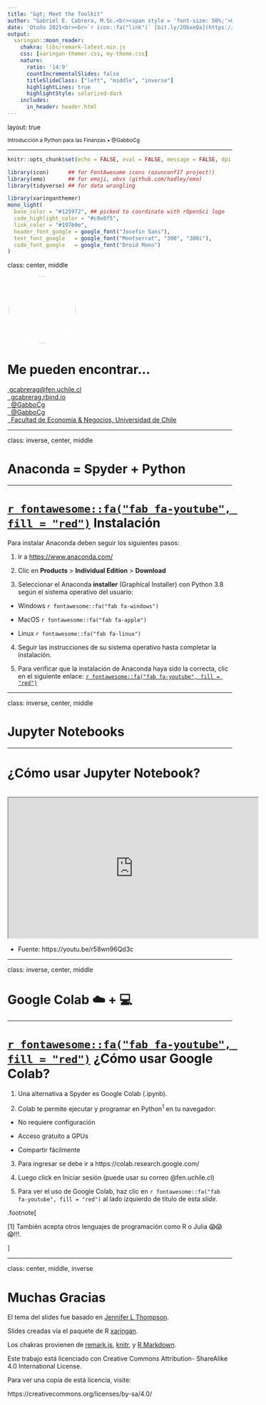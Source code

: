```yaml
---
title: "&gt; Meet the Toolkit"
author: "Gabriel E. Cabrera, M.Sc.<br><span style = 'font-size: 50%;'>Universidad de Chile<br>Magister en Finanzas - Full Time</span>"
date: 'Otoño 2021<br><br>`r icon::fa("link")` [bit.ly/2ObxeQa](https://bit.ly/2ObxeQa)<br>`r icon::fa("twitter")` [GabboCg](https://twitter.com/gabbocg)'
output:
  xaringan::moon_reader:
    chakra: libs/remark-latest.min.js
    css: [xaringan-themer.css, my-theme.css]
    nature:
      ratio: '14:9'
      countIncrementalSlides: false
      titleSlideClass: ["left", "middle", "inverse"]
      highlightLines: true
      highlightStyle: solarized-dark
    includes:
      in_header: header.html
---
```


layout: true
  
<div class="my-footer"><span><small>Introducción a Python para las Finanzas • @GabboCg</small></span></div> 

---

```r
knitr::opts_chunk$set(echo = FALSE, eval = FALSE, message = FALSE, dpi = 72)

library(icon)      ## for FontAwesome icons (ozunconf17 project!)
library(emo)       ## for emoji, obvs (github.com/hadley/emo)
library(tidyverse) ## for data wrangling
```

```r
library(xaringanthemer)
mono_light(
  base_color = "#125972", ## picked to coordinate with rOpenSci logo
  code_highlight_color = "#c0e8f5",
  link_color = "#197b9e",
  header_font_google = google_font("Josefin Sans"),
  text_font_google   = google_font("Montserrat", "300", "300i"),
  code_font_google   = google_font("Droid Mono")
)
```

class: center, middle

<img style="border-radius: 50%; border:3px solid #ffffff;" src="https://avatars1.githubusercontent.com/u/35644280?s=400&u=67a633cb4550ad26715625df4b09ecc580677441&v=4" width="150px"/>

# Me pueden encontrar...

<a href="mailto:gcabrerag@fen.uchile.cl"><i class="fa fa-paper-plane fa-fw"></i>&nbsp;gcabrerag@fen.uchile.cl</a><br>
<a href="https://gcabrerag.rbind.io/"><i class="fa fa-link fa-fw"></i>&nbsp; gcabrerag.rbind.io</a><br>
<a href="https://twitter.com/GabboCg"><i class="fab fa-twitter"></i>&nbsp; @GabboCg</a><br>
<a href="http://github.com/GabboCg"><i class="fab fa-github"></i>&nbsp; @GabboCg</a><br>
<a href="http://pregrado.fen.uchile.cl/"><i class="fa fa-map-marker fa-fw"></i>&nbsp; Facultad de Economía & Negocios, Universidad de Chile </a>

---

class: inverse, center, middle

#  Anaconda = Spyder + Python 

---

# [`r fontawesome::fa("fab fa-youtube", fill = "red")`](https://youtu.be/_bT30M4aBVM)  Instalación

Para instalar Anaconda deben seguir los siguientes pasos:

1. Ir a [https://www.anaconda.com/](https://www.anaconda.com/)

2. Clic en **Products** > **Individual Edition** > **Download** 

3. Seleccionar el Anaconda **installer** (Graphical Installer) con Python 3.8 según el sistema operativo del usuario:

  * Windows `r fontawesome::fa("fab fa-windows")` 
  
  * MacOS `r fontawesome::fa("fab fa-apple")` 
  
  * Linux `r fontawesome::fa("fab fa-linux")` 

4. Seguir las instrucciones de su sistema operativo hasta completar la instalación.

5. Para verificar que la instalación de Anaconda haya sido la correcta, clic en el siguiente enlace: [`r fontawesome::fa("fab fa-youtube", fill = "red")`](https://youtu.be/0dRb5wRjEq8)

---

class: inverse, center, middle

# Jupyter Notebooks 

---

# ¿Cómo usar Jupyter Notebook?

<br>
<center>
<iframe width="560" height="315"
src="https://www.youtube.com/embed/r58wn96Qd3c">
</iframe>
</center>

* Fuente: https://youtu.be/r58wn96Qd3c

---

class: inverse, center, middle

# Google Colab ☁️ + 💻

---

# [`r fontawesome::fa("fab fa-youtube", fill = "red")`](https://youtu.be/PZEHvgx06FE) ¿Cómo usar Google Colab?

1. Una alternativa a Spyder es Google Colab (.ipynb).

2. Colab te permite ejecutar y programar en Python<sup>1</sup> en tu navegador:

  * No requiere configuración
  
  * Acceso gratuito a GPUs
  
  * Compartir fácilmente

3. Para ingresar se debe ir a https://colab.research.google.com/

4. Luego click en Iniciar sesión (puede usar su correo @fen.uchile.cl)

5. Para ver el uso de Google Colab, haz clic en `r fontawesome::fa("fab fa-youtube", fill = "red")` al lado izquierdo de título de esta *slide*.

.footnote[

[1] También acepta otros lenguajes de programación como R o Julia 😱😱😱!!!.

]

---
class: center, middle, inverse

# Muchas Gracias
 
El tema del slides fue basado en [Jennifer L Thompson](https://jenthompson.me/resources/).

Slides creadas vía el paquete de R [xaringan](https://github.com/yihui/xaringan).

Los chakras provienen de [remark.js](https://remarkjs.com), [knitr](http://yihui.name/knitr), y [R Markdown](https://rmarkdown.rstudio.com).

Este trabajo está licenciado con Creative Commons Attribution- ShareAlike 4.0 International License. 

Para ver una copia de está licencia, visite:

https://creativecommons.org/licenses/by-sa/4.0/

